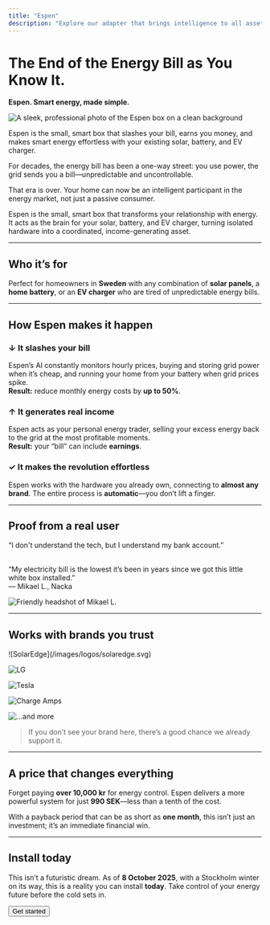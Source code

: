 ```yaml
---
title: "Espen"
description: "Explore our adapter that brings intelligence to all assets."
---
```


# The End of the Energy Bill as You Know It.

**Espen. Smart energy, made simple.**

![A sleek, professional photo of the Espen box on a clean background](/images/espen/espen-box.jpg)

Espen is the small, smart box that slashes your bill, earns you money, and makes smart energy effortless with your existing solar, battery, and EV charger.

For decades, the energy bill has been a one-way street: you use power, the grid sends you a bill—unpredictable and uncontrollable.

That era is over. Your home can now be an intelligent participant in the energy market, not just a passive consumer.

Espen is the small, smart box that transforms your relationship with energy. It acts as the brain for your solar, battery, and EV charger, turning isolated hardware into a coordinated, income-generating asset.

---

## Who it’s for

Perfect for homeowners in **Sweden** with any combination of **solar panels**, a **home battery**, or an **EV charger** who are tired of unpredictable energy bills.

---

## How Espen makes it happen

### ↓ It slashes your bill

Espen’s AI constantly monitors hourly prices, buying and storing grid power when it’s cheap, and running your home from your battery when grid prices spike.\
**Result:** reduce monthly energy costs by **up to 50%**.

### ↑ It generates real income

Espen acts as your personal energy trader, selling your excess energy back to the grid at the most profitable moments.\
**Result:** your “bill” can include **earnings**.

### ✓ It makes the revolution effortless

Espen works with the hardware you already own, connecting to **almost any brand**. The entire process is **automatic**—you don’t lift a finger.

---

## Proof from a real user

<success>
  “I don't understand the tech, but I understand my bank account.”

  \
  “My electricity bill is the lowest it’s been in years since we got this little white box installed.”\
  — Mikael L., Nacka
</success>

![Friendly headshot of Mikael L.](/images/testimonials/mikael-l.jpg)

---

## Works with brands you trust

<div className="grid grid-cols-2 sm:grid-cols-3 md:grid-cols-5 gap-6 items-center">
![SolarEdge](/images/logos/solaredge.svg)

![LG](/images/logos/lg.svg)

![Tesla](/images/logos/tesla.svg)

![Charge Amps](/images/logos/chargeamps.svg)

![...and more](/images/logos/more.svg)

</div>

> If you don’t see your brand here, there’s a good chance we already support it.

---

## A price that changes everything

Forget paying **over 10,000 kr** for energy control. Espen delivers a more powerful system for just **990 SEK**—less than a tenth of the cost.

With a payback period that can be as short as **one month**, this isn’t just an investment; it’s an immediate financial win.

---

## Install today

This isn’t a futuristic dream. As of **8 October 2025**, with a Stockholm winter on its way, this is a reality you can install **today**. Take control of your energy future before the cold sets in.

<Button href="/get-started" variant="primary" className="mt-4">
  Get started
</Button>
